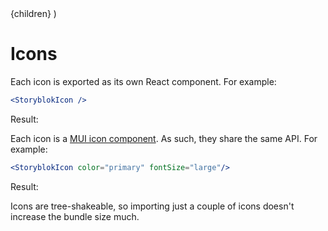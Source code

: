 
<Meta title="Icons/Overview" />

  <ThemeProvider theme={lightTheme}>
    <CssBaseline/>
    {children}
  </ThemeProvider>
)

# Icons

Each icon is exported as its own React component. For example:

```jsx
<StoryblokIcon />
```
Result:

<ThemeContainer>
  <StoryblokIcon />
</ThemeContainer>

Each icon is a [MUI icon component](https://mui.com/material-ui/icons/#main-content). As such, they share the same API. For example:

```jsx
<StoryblokIcon color="primary" fontSize="large"/>
```

Result:

<ThemeContainer>
  <StoryblokIcon color="primary" fontSize="large"/>
</ThemeContainer>

Icons are tree-shakeable, so importing just a couple of icons doesn't increase the bundle size much.
